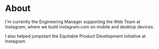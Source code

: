# About

I'm currently the Engineering Manager supporting the Web Team at Instagram, where we build instagram.com on mobile and desktop devices.

I also helped jumpstart the Equitable Product Development initiative at Instagram.